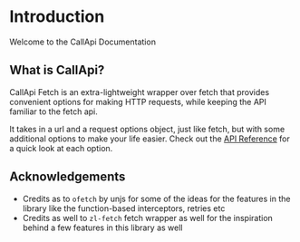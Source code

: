 # Introduction

Welcome to the CallApi Documentation

## What is CallApi?

CallApi Fetch is an extra-lightweight wrapper over fetch that provides convenient options for making HTTP requests, while keeping the API familiar to the fetch api.

It takes in a url and a request options object, just like fetch, but with some additional options to make your life easier. Check out the [API Reference](#api-reference) for a quick look at each option.

## Acknowledgements

- Credits as to `ofetch` by unjs for some of the ideas for the features in the library like the function-based interceptors, retries etc
- Credits as well to `zl-fetch` fetch wrapper as well for the inspiration behind a few features in this library as well
